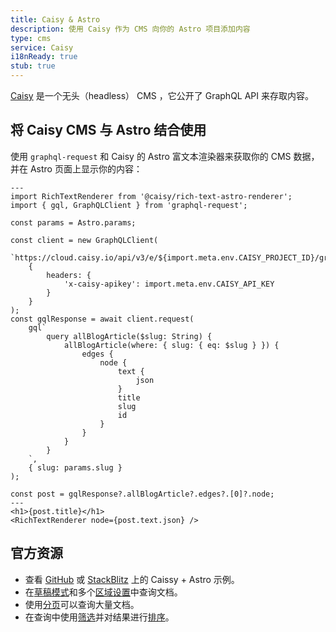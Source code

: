 ```yaml
---
title: Caisy & Astro
description: 使用 Caisy 作为 CMS 向你的 Astro 项目添加内容
type: cms
service: Caisy
i18nReady: true
stub: true
---
```


[Caisy](https://caisy.io/) 是一个无头（headless） CMS ，它公开了 GraphQL API 来存取内容。

## 将 Caisy CMS 与 Astro 结合使用

使用 `graphql-request` 和 Caisy 的 Astro 富文本渲染器来获取你的 CMS 数据，并在 Astro 页面上显示你的内容：

```astro title="src/pages/blog/[...slug].astro"
---
import RichTextRenderer from '@caisy/rich-text-astro-renderer';
import { gql, GraphQLClient } from 'graphql-request';

const params = Astro.params;

const client = new GraphQLClient(
	`https://cloud.caisy.io/api/v3/e/${import.meta.env.CAISY_PROJECT_ID}/graphql`,
	{
		headers: {
			'x-caisy-apikey': import.meta.env.CAISY_API_KEY
		}
	}
);
const gqlResponse = await client.request(
	gql`
		query allBlogArticle($slug: String) {
			allBlogArticle(where: { slug: { eq: $slug } }) {
				edges {
					node {
						text {
							json
						}
						title
						slug
						id
					}
				}
			}
		}
	`,
	{ slug: params.slug }
);

const post = gqlResponse?.allBlogArticle?.edges?.[0]?.node;
---
<h1>{post.title}</h1>
<RichTextRenderer node={post.text.json} />
```

## 官方资源

- 查看 [GitHub](https://github.com/caisy-io/caisy-example-astro) 或 [StackBlitz](https://stackblitz.com/github/caisy-io/caisy-example-astro?file=src%2Fpages%2Fblog%2F%5B...slug%5D.astro) 上的 Caissy + Astro 示例。
- 在[草稿模式](https://caisy.io/developer/docs/external-api/localization-and-preview#preview-mode-15)和多个[区域设置](https://caisy.io/developer/docs/external-api/localization-and-preview#localization-in-a-graphql-query-8)中查询文档。
- 使用[分页](https://caisy.io/developer/docs/external-api/queries-pagination)可以查询大量文档。
- 在查询中使用[筛选](https://caisy.io/developer/docs/external-api/external-filter-and-sorting)并对结果进行[排序](https://caisy.io/developer/docs/external-api/external-filter-and-sorting#sorting-8)。
